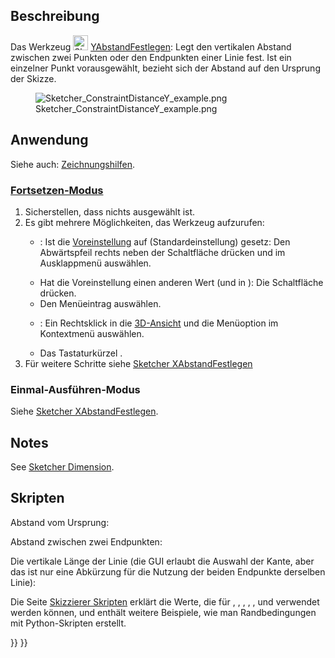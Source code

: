 <languages/>

{{Docnav/de
|[[Sketcher_ConstrainDistanceX/de|XAbstandFestlegen]]
|[[Sketcher_ConstrainDistance/de|AbstandFestlegen]]
|[[Sketcher_Workbench/de|Sketcher]]
|IconL=Sketcher_ConstrainDistanceX.svg‎
|IconR=Sketcher_ConstrainDistance.svg
|IconC=Workbench_Sketcher.svg
}}

{{GuiCommand/de
|Name=Sketcher ConstrainDistanceY
|Name/de=Sketcher YAbstandFestlegen
|MenuLocation=Skizze → Sketcher-Randbedingungen → Vertikalen Abstand festlegen
|Workbenches=[[Sketcher_Workbench/de|Sketcher]]
|Shortcut={{KEY|I}}
|SeeAlso=[[Sketcher_ConstrainDistanceX/de|Sketcher XAbstandFestlegen]], [[Sketcher_ConstrainDistance/de|Sketcher AbstandFestlegen]]
}}

<span id="Description"></span>
==Beschreibung==

Das Werkzeug [[Image:Sketcher_ConstrainDistanceY.svg|24px]] [[Sketcher_ConstrainDistanceY/de|YAbstandFestlegen]]: Legt den vertikalen Abstand zwischen zwei Punkten oder den Endpunkten einer Linie fest. Ist ein einzelner Punkt vorausgewählt, bezieht sich der Abstand auf den Ursprung der Skizze.

[[File:Sketcher ConstraintDistanceY example.png]]

<span id="Usage"></span>
==Anwendung==

Siehe auch: [[Sketcher_Workbench/de#Zeichnungshilfen|Zeichnungshilfen]].

<span id="Continue_mode"></span>
===[[Sketcher_Workbench/de#Fortsetzen-Modi|Fortsetzen-Modus]]===

# Sicherstellen, dass nichts ausgewählt ist.
# Es gibt mehrere Möglichkeiten, das Werkzeug aufzurufen:
#* {{Version/de|1.0}}: Ist die [[Sketcher_Preferences/de#Allgemein|Voreinstellung]] {{MenuCommand|Werkzeuge für Maßeinträge}} auf {{Value|Einzelnes Werkzeug}} (Standardeinstellung) gesetz: Den Abwärtspfeil rechts neben der Schaltfläche {{Button|[[Image:Sketcher_Dimension.svg||x16px]][[Image:Toolbar_flyout_arrow.svg|x16px]]}} drücken und im Ausklappmenü {{MenuCommand|[[Image:Sketcher_ConstrainDistanceY.svg|16px]] Vertikaler Abstand}} auswählen.
#* Hat die Voreinstellung einen anderen Wert (und in {{VersionMinus/de|0.21}}): Die Schaltfläche {{Button|[[Image:Sketcher_ConstrainDistanceY.svg|16px]] [[Sketcher_ConstrainDistanceY/de|Vertikaler Abstand]]}} drücken.
#* Den Menüeintrag {{MenuCommand|Skizze → Randbedingungen → [[Image:Sketcher_ConstrainDistanceY.svg|16px]] Vertikaler Abstand}} auswählen.
#* {{Version/de|1.0}}: Ein Rechtsklick in die [[3D_View/de|3D-Ansicht]] und die Menüoption {{MenuCommand|Bemaßung → [[Image:Sketcher_ConstrainDistanceY.svg|16px]] Vertikaler Abstand}} im Kontextmenü auswählen.
#* Das Tastaturkürzel {{KEY|I}}.
# Für weitere Schritte siehe [[Sketcher_ConstrainDistanceX/de#Fortsetzen-Modus|Sketcher XAbstandFestlegen]]

<span id="Run-once_mode"></span>
===Einmal-Ausführen-Modus===

Siehe [[Sketcher_ConstrainDistanceX/de#Einmal-Ausführen-Modus|Sketcher XAbstandFestlegen]].

==Notes==

See [[Sketcher_Dimension#Notes|Sketcher Dimension]].

<span id="Scripting"></span>
== Skripten ==

Abstand vom Ursprung:

{{Code|code=Sketch.addConstraint(Sketcher.Constraint('DistanceY', Edge, PointOfEdge, -1, 1, App.Units.Quantity('123.0 mm')))}}

Abstand zwischen zwei Endpunkten:

{{Code|code=Sketch.addConstraint(Sketcher.Constraint('DistanceY', Edge1, PointOfEdge1, Edge2, PointOfEdge2, App.Units.Quantity('123.0 mm')))}}

Die vertikale Länge der Linie (die GUI erlaubt die Auswahl der Kante, aber das ist nur eine Abkürzung für die Nutzung der beiden Endpunkte derselben Linie):

{{Code|code=Sketch.addConstraint(Sketcher.Constraint('DistanceY', Line, 1, Line, 2, App.Units.Quantity('123.0 mm')))}}

Die Seite [[Sketcher_scripting|Skizzierer Skripten]] erklärt die Werte, die für {{incode|Edge1}}, {{incode|Edge2}}, {{incode|Edge}}, {{incode|PointOfEdge1}}, {{incode|PointOfEdge2}}, {{incode|PointOfEdge}} und {{incode|Line}} verwendet werden können, und enthält weitere Beispiele, wie man Randbedingungen mit Python-Skripten erstellt.


{{Docnav/de
|[[Sketcher_ConstrainDistanceX/de|XAbstandFestlegen]]
|[[Sketcher_ConstrainDistance/de|AbstandFestlegen]]
|[[Sketcher_Workbench/de|Sketcher]]
|IconL=Sketcher_ConstrainDistanceX.svg‎
|IconR=Sketcher_ConstrainDistance.svg
|IconC=Workbench_Sketcher.svg
}}

{{Sketcher_Tools_navi{{#translation:}}}}
{{Userdocnavi{{#translation:}}}}